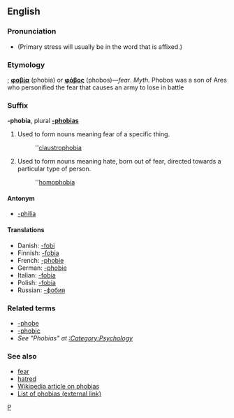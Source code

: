 ==English==

===Pronunciation===
*{{IPA|/ˌfəʊbi.ə/}} (Primary stress will usually be in the word that is affixed.)

===Etymology===
{{Gr.}}; '''[[φοβία]]''' (phobia) or '''[[φόβος]]''' (phobos)&mdash;''fear''.  ''Myth.'' Phobos was a son of Ares who personified the fear that causes an army to lose in battle

===Suffix===
'''-phobia''', plural '''[[-phobias]]'''

#Used to form nouns meaning fear of a specific thing.
#:''[[claustrophobia]]
#Used to form nouns meaning hate, born out of fear, directed towards a particular type of person.
#:''[[homophobia]]

====Antonym====
*[[-philia]]

====Translations====
*Danish: [[-fobi]]
*Finnish: [[-fobia#Finnish|-fobia]]
*French: [[-phobie#French|-phobie]]
*German: [[-phobie#German|-phobie]]
*Italian: [[-fobia#Italian|-fobia]]
*Polish: [[-fobia#Polish|-fobia]]
*Russian: [[-фобия]]

===Related terms===
*[[-phobe]]
*[[-phobic]]
*''See "Phobias" at [[:Category:Psychology]]''

===See also===
*[[fear]]
*[[hatred]]
*[[w:Phobia|Wikipedia article on phobias]]
*[http://phobialist.com/ List of phobias (external link)]

[[Category:English combining forms|P]]